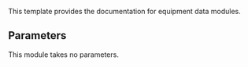 This template provides the documentation for equipment data modules.

==Parameters==

This module takes no parameters.